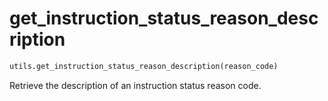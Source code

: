 # get_instruction_status_reason_description { #pygcapi.utils.get_instruction_status_reason_description }

```python
utils.get_instruction_status_reason_description(reason_code)
```

Retrieve the description of an instruction status reason code.